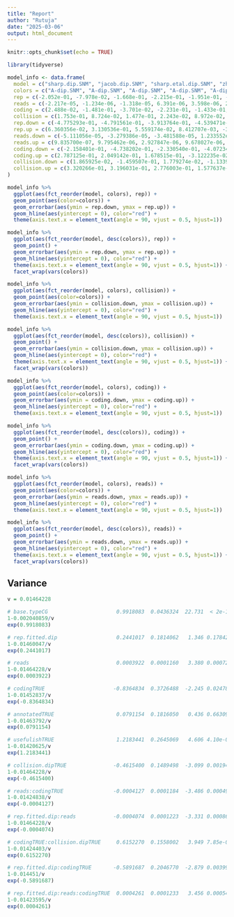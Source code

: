 ---
title: "Report"
author: "Rutuja"
date: "2025-03-06"
output: html_document
---

```{r setup, include=FALSE}
knitr::opts_chunk$set(echo = TRUE)
```

```{r}
library(tidyverse)
```

```{r}
model_info <- data.frame(
  model = c("sharp.dip.SNM", "jacob.dip.SNM", "sharp.etal.dip.SNM", "zhu.dip", "mut.SNM", "sharp.hap.SNM", "jacob.hap.SNM", "sharp.etal.hap.SNM", "sharp.dip.INDEL", "jacob.dip.INDEL", "sharp.etal.dip.INDEL", "sharp.hap.INDEL", "jacob.hap.INDEL", "sharp.etal.hap.INDEL"),
  colors = c("A-dip.SNM", "A-dip.SNM", "A-dip.SNM", "A-dip.SNM", "A-dip.SNM", "B-hap.SNM", "B-hap.SNM" ,"B-hap.SNM", "C-dip.INDEL", "C-dip.INDEL",  "C-dip.INDEL", "D-hap.INDEL", "D-hap.INDEL", "D-hap.INDEL"),
  rep = c(-2.052e-01, -7.978e-02, -1.668e-01, -2.215e-01, -1.951e-01, -6.032e-01, -7.171e-02, -3.974e-01, 5.642e-01, 3.822e-01, 4.926e-01, -5.408e-01, 7.076e-01, 2.137e-01),
  reads = c(-2.217e-05, -1.234e-06, -1.318e-05, 6.391e-06, 3.598e-06, 2.319e-06, 2.438e-06, 2.371e-06, -5.405e-05, -3.627e-05, -4.914e-05, 7.460e-06, -1.101e-05, 3.523e-06),
  coding = c(2.488e-02, -1.481e-01, -3.701e-02, -2.231e-01, -1.433e-01, 1.098e-01, 2.534e-01, 1.619e-01, -3.889e-01, -1.475e+00, -8.271e-01, -1.516e-01, -1.883e+00, -1.285e+00),
  collision = c(1.753e-01, 8.724e-02, 1.477e-01, 2.243e-02, 8.972e-02, 2.309e-02, 3.028e-02, 2.582e-02, 1.170e-01, 1.944e-01, 1.421e-01, 2.136e-01, 3.268e-01, 2.786e-01),
  rep.down = c(-4.775293e-01, -4.791561e-01, -3.913764e-01, -4.539471e-01, -3.558457e-01, -1.010930e+00, -5.756942e-01, -7.130008e-01, -4.886572e-01, -1.010614e+00, -3.404839e-01, -2.721823e+00, -9.137856e-01, -1.060782e+00),
  rep.up = c(6.360356e-02, 3.130536e-01, 5.559174e-02, 8.412707e-03, -3.542779e-02, -2.037404e-01, 4.232165e-01, -8.627691e-02, 1.596508e+00, 1.720751e+00, 1.310239e+00, 1.4313730922, 2.291084e+00, 1.440745e+00),
  reads.down = c(-5.111056e-05, -3.279386e-05, -3.481588e-05, 1.233552e-06, -2.119457e-06, -1.844082e-05, -2.759907e-05, -1.311742e-05, -2.195834e-04, -2.886155e-04, -1.806549e-04, NA, -2.631348e-04, NA),
  reads.up = c(9.835700e-07, 9.795462e-06, 2.927847e-06, 9.678027e-06, 7.210977e-06, 9.951748e-06, 1.181710e-05, 9.085416e-06, -4.201084e-05, 1.466313e-05, 1.024323e-05, 0.0000195016, 7.514009e-06, 1.482445e-05),
  coding.down = c(-2.158401e-01, -4.738202e-01, -2.330540e-01, -4.072347e-01, -2.762603e-01, -2.084179e-01, -1.706011e-01, -9.560667e-02, -1.198944e+00, -2.430221e+00, -1.436594e+00, -1.496125e+00, -2.878718e+00, -2.017664e+00),
  coding.up = c(2.787125e-01, 2.049142e-01, 1.678515e-01, -3.122235e-02, -6.219840e-03, 4.547843e-01, 7.285998e-01, 4.370780e-01, 5.297016e-01, 1.466313e-05, -1.774493e-01, 1.7384435618, -8.145218e-01, -5.064310e-01),
  collision.down = c(1.865925e-02, -1.459507e-01, 1.779274e-02, -1.133967e-01, -4.053164e-03, -1.858414e-01, -2.365411e-01, -1.384750e-01, -5.347440e-01, -7.212018e-01, -3.845017e-01, -8.744888e-01, -6.584588e-01, -4.444185e-01),
  collision.up = c(3.320266e-01, 3.196031e-01, 2.776003e-01, 1.577637e-01, 1.833552e-01, 2.310384e-01, 2.957517e-01, 1.895493e-01, 7.606449e-01, 1.071910e+00, 6.606783e-01, 1.3048566369, 1.273596e+00, 9.906369e-01)
)
```

```{r}
model_info %>% 
  ggplot(aes(fct_reorder(model, colors), rep)) + 
  geom_point(aes(color=colors)) +
  geom_errorbar(aes(ymin = rep.down, ymax = rep.up)) + 
  geom_hline(aes(yintercept = 0), color="red") + 
  theme(axis.text.x = element_text(angle = 90, vjust = 0.5, hjust=1)) 

model_info %>% 
  ggplot(aes(fct_reorder(model, desc(colors)), rep)) + 
  geom_point() +
  geom_errorbar(aes(ymin = rep.down, ymax = rep.up)) + 
  geom_hline(aes(yintercept = 0), color="red") + 
  theme(axis.text.x = element_text(angle = 90, vjust = 0.5, hjust=1)) +
  facet_wrap(vars(colors))
```


```{r}
model_info %>% 
  ggplot(aes(fct_reorder(model, colors), collision)) + 
  geom_point(aes(color=colors)) +
  geom_errorbar(aes(ymin = collision.down, ymax = collision.up)) + 
  geom_hline(aes(yintercept = 0), color="red") + 
  theme(axis.text.x = element_text(angle = 90, vjust = 0.5, hjust=1))

model_info %>% 
  ggplot(aes(fct_reorder(model, desc(colors)), collision)) + 
  geom_point() +
  geom_errorbar(aes(ymin = collision.down, ymax = collision.up)) + 
  geom_hline(aes(yintercept = 0), color="red") + 
  theme(axis.text.x = element_text(angle = 90, vjust = 0.5, hjust=1)) +
  facet_wrap(vars(colors))
```


```{r}
model_info %>% 
  ggplot(aes(fct_reorder(model, colors), coding)) + 
  geom_point(aes(color=colors)) +
  geom_errorbar(aes(ymin = coding.down, ymax = coding.up)) + 
  geom_hline(aes(yintercept = 0), color="red") + 
  theme(axis.text.x = element_text(angle = 90, vjust = 0.5, hjust=1))

model_info %>% 
  ggplot(aes(fct_reorder(model, desc(colors)), coding)) + 
  geom_point() +
  geom_errorbar(aes(ymin = coding.down, ymax = coding.up)) + 
  geom_hline(aes(yintercept = 0), color="red") + 
  theme(axis.text.x = element_text(angle = 90, vjust = 0.5, hjust=1)) +
  facet_wrap(vars(colors))
```


```{r}
model_info %>% 
  ggplot(aes(fct_reorder(model, colors), reads)) + 
  geom_point(aes(color=colors)) +
  geom_errorbar(aes(ymin = reads.down, ymax = reads.up)) + 
  geom_hline(aes(yintercept = 0), color="red") + 
  theme(axis.text.x = element_text(angle = 90, vjust = 0.5, hjust=1))

model_info %>% 
  ggplot(aes(fct_reorder(model, desc(colors)), reads)) + 
  geom_point() +
  geom_errorbar(aes(ymin = reads.down, ymax = reads.up)) + 
  geom_hline(aes(yintercept = 0), color="red") + 
  theme(axis.text.x = element_text(angle = 90, vjust = 0.5, hjust=1)) +
  facet_wrap(vars(colors))
```


## Variance

```{r}
v = 0.01464228

# base.typeCG                      0.9918083  0.0436324  22.731  < 2e-16 ***
1-0.002040859/v
exp(0.9918083)

# rep.fitted.dip                   0.2441017  0.1814062   1.346 0.178429    
1-0.01460047/v
exp(0.2441017)

# reads                            0.0003922  0.0001160   3.380 0.000724 ***
1-0.01464228/v
exp(0.0003922)

# codingTRUE                      -0.8364834  0.3726488  -2.245 0.024788 *  
1-0.01452837/v
exp(-0.8364834)

# annotatedTRUE                    0.0791154  0.1816050   0.436 0.663094    
1-0.01463792/v
exp(0.0791154)

# usefulishTRUE                    1.2183441  0.2645069   4.606 4.10e-06 ***
1-0.01420625/v
exp(1.2183441)

# collision.dipTRUE               -0.4615400  0.1489498  -3.099 0.001944 ** 
1-0.01464228/v
exp(-0.4615400)

# reads:codingTRUE                -0.0004127  0.0001184  -3.486 0.000491 ***
1-0.01424838/v
exp(-0.0004127)

# rep.fitted.dip:reads            -0.0004074  0.0001223  -3.331 0.000865 ***
1-0.01464228/v
exp(-0.0004074)

# codingTRUE:collision.dipTRUE     0.6152270  0.1558002   3.949 7.85e-05 ***
1-0.01424403/v
exp(0.6152270)

# rep.fitted.dip:codingTRUE       -0.5891687  0.2046770  -2.879 0.003995 ** 
1-0.014451/v
exp(-0.5891687)

# rep.fitted.dip:reads:codingTRUE  0.0004261  0.0001233   3.456 0.000548 ***
1-0.01423595/v
exp(0.0004261)
```






